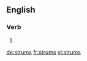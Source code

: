 ==English==

===Verb===
{{head|en}}

# {{en-third-person singular of|strum}}

[[de:strums]]
[[fr:strums]]
[[vi:strums]]